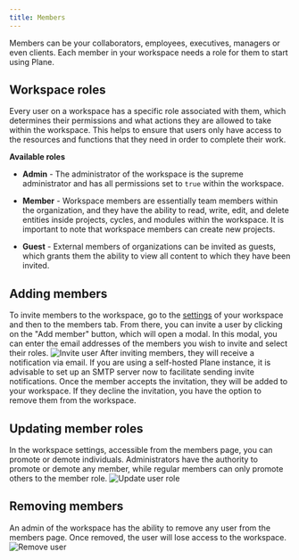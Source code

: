 ```yaml
---
title: Members
---
```


Members can be your collaborators, employees, executives, managers or even clients. Each member in your workspace needs a role for them to start using Plane.

## **Workspace roles**

Every user on a workspace has a specific role associated with them, which determines their permissions and what actions they are allowed to take within the workspace. This helps to ensure that users only have access to the resources and functions that they need in order to complete their work.

**Available roles**

- **Admin** - The administrator of the workspace is the supreme administrator and has all permissions set to `true` within the workspace.

- **Member** - Workspace members are essentially team members within the organization, and they have the ability to read, write, edit, and delete entities inside projects, cycles, and modules within the workspace. It is important to note that workspace members can create new projects.
- **Guest** - External members of organizations can be invited as guests, which grants them the ability to view all content to which they have been invited.

## Adding members

To invite members to the workspace, go to the [settings](/core-concepts/workspaces/overview#accessing-workspace-settings) of your workspace and then to the members tab. From there, you can invite a user by clicking on the "Add member" button, which will open a modal. In this modal, you can enter the email addresses of the members you wish to invite and select their roles.
 ![Invite user](https://media.docs.plane.so/workspaces/add-user.webp#center)
After inviting members, they will receive a notification via email. If you are using a self-hosted Plane instance, it is advisable to set up an SMTP server now to facilitate sending invite notifications. Once the member accepts the invitation, they will be added to your workspace. If they decline the invitation, you have the option to remove them from the workspace.

## Updating member roles
In the workspace settings, accessible from the members page, you can promote or demote individuals. Administrators have the authority to promote or demote any member, while regular members can only promote others to the member role.
 ![Update user role](https://media.docs.plane.so/workspaces/update-user.webp#center)
## Removing members
An admin of the workspace has the ability to remove any user from the members page. Once removed, the user will lose access to the workspace.
 ![Remove user](https://media.docs.plane.so/workspaces/remove-user.webp#center)
